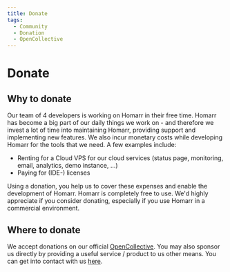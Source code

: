 ```yaml
---
title: Donate
tags:
  - Community
  - Donation
  - OpenCollective
---
```


# Donate
## Why to donate
Our team of 4 developers is working on Homarr in their free time.
Homarr has become a big part of our daily things we work on - and therefore we invest a lot of time into maintaining Homarr,
providing support and implementing new features.
We also incur monetary costs while developing Homarr for the tools that we need.
A few examples include:
- Renting for a Cloud VPS for our cloud services (status page, monitoring, email, analytics, demo instance, ...)
- Paying for (IDE-) licenses

Using a donation, you help us to cover these expenses and enable the development of Homarr.
Homarr is completely free to use. We'd highly appreciate if you consider donating, especially if you use Homarr in a commercial environment.

## Where to donate
We accept donations on our official [OpenCollective](https://opencollective.com/homarr).
You may also sponsor us directly by providing a useful service / product to us other means.
You can get into contact with us [here](./get-in-touch).